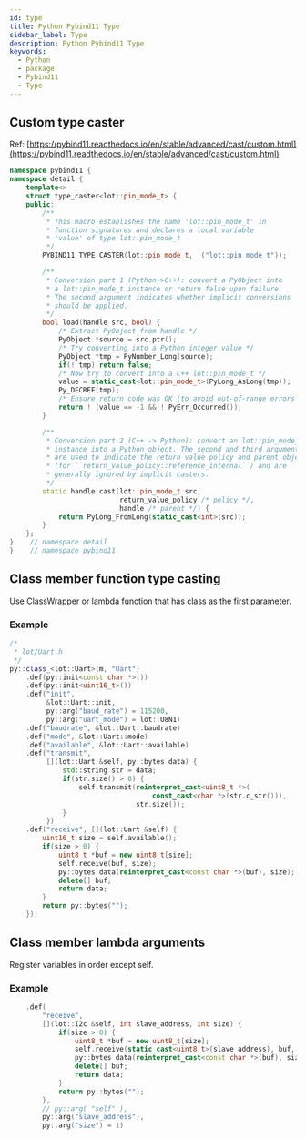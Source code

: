 ```yaml
---
id: type
title: Python Pybind11 Type
sidebar_label: Type
description: Python Pybind11 Type
keywords:
  - Python
  - package
  - Pybind11
  - Type
---
```


## Custom type caster

Ref: [https://pybind11.readthedocs.io/en/stable/advanced/cast/custom.html](https://pybind11.readthedocs.io/en/stable/advanced/cast/custom.html)

```cpp
namespace pybind11 {
namespace detail {
    template<>
    struct type_caster<lot::pin_mode_t> {
    public:
        /**
         * This macro establishes the name 'lot::pin_mode_t' in
         * function signatures and declares a local variable
         * 'value' of type lot::pin_mode_t
         */
        PYBIND11_TYPE_CASTER(lot::pin_mode_t, _("lot::pin_mode_t"));

        /**
         * Conversion part 1 (Python->C++): convert a PyObject into
         * a lot::pin_mode_t instance or return false upon failure.
         * The second argument indicates whether implicit conversions
         * should be applied.
         */
        bool load(handle src, bool) {
            /* Extract PyObject from handle */
            PyObject *source = src.ptr();
            /* Try converting into a Python integer value */
            PyObject *tmp = PyNumber_Long(source);
            if(! tmp) return false;
            /* Now try to convert into a C++ lot::pin_mode_t */
            value = static_cast<lot::pin_mode_t>(PyLong_AsLong(tmp));
            Py_DECREF(tmp);
            /* Ensure return code was OK (to avoid out-of-range errors etc) */
            return ! (value == -1 && ! PyErr_Occurred());
        }

        /**
         * Conversion part 2 (C++ -> Python): convert an lot::pin_mode_t
         * instance into a Python object. The second and third arguments
         * are used to indicate the return value policy and parent object
         * (for ``return_value_policy::reference_internal``) and are
         * generally ignored by implicit casters.
         */
        static handle cast(lot::pin_mode_t src,
                           return_value_policy /* policy */,
                           handle /* parent */) {
            return PyLong_FromLong(static_cast<int>(src));
        }
    };
}    // namespace detail
}    // namespace pybind11
```

## Class member function type casting

Use ClassWrapper or lambda function that has class as the first parameter.

### Example

```cpp
/*
 * lot/Uart.h
 */
py::class_<lot::Uart>(m, "Uart")
    .def(py::init<const char *>())
    .def(py::init<uint16_t>())
    .def("init",
         &lot::Uart::init,
         py::arg("baud_rate") = 115200,
         py::arg("uart_mode") = lot::U8N1)
    .def("baudrate", &lot::Uart::baudrate)
    .def("mode", &lot::Uart::mode)
    .def("available", &lot::Uart::available)
    .def("transmit",
         [](lot::Uart &self, py::bytes data) {
             std::string str = data;
             if(str.size() > 0) {
                 self.transmit(reinterpret_cast<uint8_t *>(
                                   const_cast<char *>(str.c_str())),
                               str.size());
             }
         })
    .def("receive", [](lot::Uart &self) {
        uint16_t size = self.available();
        if(size > 0) {
            uint8_t *buf = new uint8_t[size];
            self.receive(buf, size);
            py::bytes data(reinterpret_cast<const char *>(buf), size);
            delete[] buf;
            return data;
        }
        return py::bytes("");
    });
```

## Class member lambda arguments

Register variables in order except self.

### Example

```cpp
    .def(
        "receive",
        [](lot::I2c &self, int slave_address, int size) {
            if(size > 0) {
                uint8_t *buf = new uint8_t[size];
                self.receive(static_cast<uint8_t>(slave_address), buf, size);
                py::bytes data(reinterpret_cast<const char *>(buf), size);
                delete[] buf;
                return data;
            }
            return py::bytes("");
        },
        // py::arg( "self" ),
        py::arg("slave_address"),
        py::arg("size") = 1)
```
